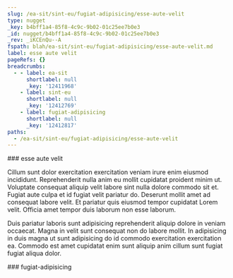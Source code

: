 ```yaml
---
slug: /ea-sit/sint-eu/fugiat-adipisicing/esse-aute-velit
type: nugget
_key: b4bff1a4-85f8-4c9c-9b02-01c25ee7b0e3
_id: nugget/b4bff1a4-85f8-4c9c-9b02-01c25ee7b0e3
_rev: _iKCEnQu--A
fspath: blah/ea-sit/sint-eu/fugiat-adipisicing/esse-aute-velit.md
label: esse aute velit
pageRefs: {}
breadcrumbs:
  - - label: ea-sit
      shortlabel: null
      _key: '12411968'
    - label: sint-eu
      shortlabel: null
      _key: '12412769'
    - label: fugiat-adipisicing
      shortlabel: null
      _key: '12412817'
paths:
  - /ea-sit/sint-eu/fugiat-adipisicing/esse-aute-velit
---
```


<NuggetArea>
<Nugget slug="/ea-sit/sint-eu/fugiat-adipisicing/esse-aute-velit" type="nugget" _key="b4bff1a4-85f8-4c9c-9b02-01c25ee7b0e3" _id="nugget/b4bff1a4-85f8-4c9c-9b02-01c25ee7b0e3" _rev="_iKCEnQu--A" fspath="blah/ea-sit/sint-eu/fugiat-adipisicing/esse-aute-velit.md" label="esse aute velit" paths="/ea-sit/sint-eu/fugiat-adipisicing/esse-aute-velit">
<NuggetBody>
### esse aute velit

Cillum sunt dolor exercitation exercitation veniam irure enim eiusmod incididunt. Reprehenderit nulla anim eu mollit cupidatat proident minim ut. Voluptate consequat aliquip velit labore sint nulla dolore commodo sit et. Fugiat aute culpa et id fugiat velit pariatur do. Deserunt mollit amet ad consequat labore velit. Et pariatur quis eiusmod tempor cupidatat Lorem velit. Officia amet tempor duis laborum non esse laborum.

Duis pariatur laboris sunt adipisicing reprehenderit aliquip dolore in veniam occaecat. Magna in velit sunt consequat non do labore mollit. In adipisicing in duis magna ut sunt adipisicing do id commodo exercitation exercitation ea. Commodo est amet cupidatat enim sunt aliquip anim cillum sunt fugiat fugiat aliqua dolor.

</NuggetBody>
<Breadcrumbs>
<Crumbs>
<Crumb _key="12411968" label="ea-sit" /><Crumb _key="12412769" label="sint-eu" /><Crumb _key="12412817" label="fugiat-adipisicing" />
</Crumbs>
</Breadcrumbs>
</Nugget>

<NuggetsInbound>
</NuggetsInbound>
<NuggetsOutbound>
</NuggetsOutbound>
</NuggetArea>
<PassagesInbound>
<Passage direction="inbound" type="passage" _key="12412817" _id="passage/12412817" _rev="_iKCEnQu---" label="fugiat-adipisicing" passage="fugiat-adipisicing" fspath="blah/ea-sit/sint-eu/fugiat-adipisicing" paths="/ea-sit/sint-eu/fugiat-adipisicing" slug="/ea-sit/sint-eu/fugiat-adipisicing">
<NuggetBody>
### fugiat-adipisicing

</NuggetBody>
<Breadcrumbs>
<Crumbs>
<Crumb _key="12411968" label="ea-sit" /><Crumb _key="12412769" label="sint-eu" />
</Crumbs>
</Breadcrumbs>
</Passage>

</PassagesInbound>
<PassagesOutbound>
</PassagesOutbound>